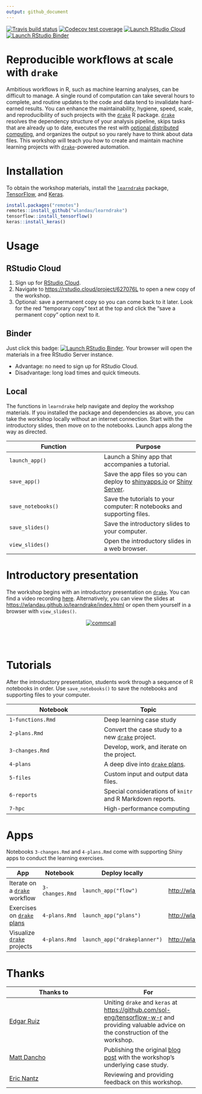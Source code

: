 ```yaml
---
output: github_document
---
```


[![Travis build status](https://travis-ci.org/wlandau/learndrake.svg?branch=master)](https://travis-ci.org/wlandau/learndrake)
[![Codecov test coverage](https://codecov.io/gh/wlandau/learndrake/branch/master/graph/badge.svg)](https://codecov.io/gh/wlandau/learndrake?branch=master)
[![Launch RStudio Cloud](https://img.shields.io/badge/RStudio-Cloud-blue)](https://rstudio.cloud/project/627076L)
[![Launch RStudio Binder](http://mybinder.org/badge_logo.svg)](https://mybinder.org/v2/gh/wlandau/learndrake/binder?urlpath=rstudio)

# Reproducible workflows at scale with `drake`

Ambitious workflows in R, such as machine learning analyses, can be difficult to manage. A single round of computation can take several hours to complete, and routine updates to the code and data tend to invalidate hard-earned results. You can enhance the maintainability, hygiene, speed, scale, and reproducibility of such projects with the [`drake`](https://github.com/ropensci/drake) R package. [`drake`](https://github.com/ropensci/drake) resolves the dependency structure of your analysis pipeline, skips tasks that are already up to date, executes the rest with [optional distributed computing](https://books.ropensci.org/drake/hpc.html), and organizes the output so you rarely have to think about data files. This workshop will teach you how to create and maintain machine learning projects with [`drake`](https://github.com/ropensci/drake)-powered automation.

# Installation

To obtain the workshop materials, install the [`learndrake`](https://github.com/wlandau/learndrake) package, [TensorFlow](https://www.tensorflow.org), and [Keras](https://keras.io/).

```r
install.packages("remotes")
remotes::install_github("wlandau/learndrake")
tensorflow::install_tensorflow()
keras::install_keras()
```

# Usage

## RStudio Cloud

1. Sign up for [RStudio Cloud](https://rstudio.cloud). 
2. Navigate to <https://rstudio.cloud/project/627076L> to open a new copy of the workshop.
3. Optional: save a permanent copy so you can come back to it later. Look for the red "temporary copy" text at the top and click the "save a permanent copy"  option next to it.

## Binder

Just click this badge: [![Launch RStudio Binder](http://mybinder.org/badge_logo.svg)](https://mybinder.org/v2/gh/wlandau/learndrake/binder?urlpath=rstudio). Your browser will open the materials in a free RStudio Server instance. 

- Advantage: no need to sign up for RStudio Cloud.
- Disadvantage: long load times and quick timeouts.

## Local

The functions in `learndrake` help navigate and deploy the workshop materials. If you installed the package and dependencies as above, you can take the workshop locally without an internet connection. Start with the introductory slides, then move on to the notebooks. Launch apps along the way as directed.

Function | Purpose
---|---
`launch_app()` | Launch a Shiny app that accompanies a tutorial.
`save_app()` | Save the app files so you can deploy to [shinyapps.io](https://www.shinyapps.io) or [Shiny Server](https://www.rstudio.com/products/shiny/shiny-server).
`save_notebooks()` | Save the tutorials to your computer: R notebooks and supporting files.
`save_slides()` | Save the introductory slides to your computer.
`view_slides()` | Open the introductory slides in a web browser.

# Introductory presentation

The workshop begins with an introductory presentation on [`drake`](https://github.com/ropensci/drake). You can find a video recording [here](https://ropensci.org/commcalls/2019-09-24/). Alternatively, you can view the slides at <https://wlandau.github.io/learndrake/index.html> or open them yourself in a browser with `view_slides()`.

<center>
<a href="https://ropensci.org/commcalls/2019-09-24/">
<img src="https://docs.ropensci.org/drake/reference/figures/commcall.png" alt="commcall" align="center" style = "border: none; float: center;">
</a>
</center>
<br>
<br>

# Tutorials

After the introductory presentation, students work through a sequence of R notebooks in order. Use `save_notebooks()` to save the notebooks and supporting files to your computer.

Notebook | Topic
---|---
`1-functions.Rmd` | Deep learning case study
`2-plans.Rmd` | Convert the case study to a new [`drake`](https://github.com/ropensci/drake) project.
`3-changes.Rmd`  | Develop, work, and iterate on the project.
`4-plans` | A deep dive into [`drake` plans](https://books.ropensci.org/drake/plans.html).
`5-files` | Custom input and output data files.
`6-reports` | Special considerations of `knitr` and R Markdown reports.
`7-hpc` | High-performance computing

# Apps

Notebooks `3-changes.Rmd` and `4-plans.Rmd` come with supporting Shiny apps to conduct the learning exercises.

App | Notebook | Deploy locally | Public URL
---|---|---|---
Iterate on a [`drake`](https://github.com/ropensci/drake) workflow | `3-changes.Rmd` | `launch_app("flow")` | <http://wlandau.shinyapps.io/learndrakechanges>
Exercises on [`drake` plans](https://books.ropensci.org/drake/plans.html) |  `4-plans.Rmd` | `launch_app("plans")` | <http://wlandau.shinyapps.io/learndrakeplans>
Visualize [`drake`](https://github.com/ropensci/drake) projects | `4-plans.Rmd` | `launch_app("drakeplanner")` | <http://wlandau.shinyapps.io/drakeplanner>

# Thanks

Thanks to | For
---|---
[Edgar Ruiz](https://github.com/edgararuiz) | Uniting `drake` and `keras` at <https://github.com/sol-eng/tensorflow-w-r> and providing valuable advice on the construction of the workshop.
[Matt Dancho](https://github.com/mdancho84) | Publishing the original [blog post](https://blogs.rstudio.com/tensorflow/posts/2018-01-11-keras-customer-churn/) with the workshop's underlying case study.
[Eric Nantz](https://github.com/rpodcast) | Reviewing and providing feedback on this workshop.
